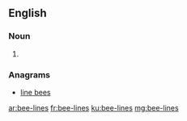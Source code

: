 ==English==

===Noun===
{{head|en}}

# {{plural of|bee-line}}

===Anagrams===
* [[line bees#English|line bees]]

[[ar:bee-lines]]
[[fr:bee-lines]]
[[ku:bee-lines]]
[[mg:bee-lines]]